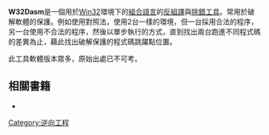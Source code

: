 '''W32Dasm'''是一個用於[[Win32|Win32]]環境下的[[組合語言|組合語言]]的[[反組譯|反組譯]]與[[除錯工具|除錯工具]]。常用於破解軟體的保護。例如使用對照法，使用2台一樣的環境，但一台採用合法的程序，另一台使用不合法的程序，然後以單步執行的方式，直到找出兩台跑進不同程式碼的差異為止，藉此找出破解保護的程式碼跳躍點位置。

此工具軟體版本眾多，原始出處已不可考。

== 相關書籍 ==
* {{cite book | language = | author=看雪 | coauthors = | title=《加密与解密》 | url= | date= | location= | publisher=电子工业出版社  | id= | isbn= | pages= }}

{{軟體小作品}}

[[Category:逆向工程|Category:逆向工程]]